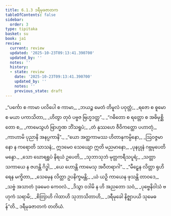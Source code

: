 ```yaml
---
title: 6.1.3 ဒရီမုခဇာတက
tableOfContents: false
sidebar:
  order: 3
type: tipitaka
basket: su
book: ja1
review:
  current: review
  updated: '2025-10-23T09:13:41.390700'
  updated_by: ''
  notes: ''
  history:
  - state: review
    date: '2025-10-23T09:13:41.390700'
    updated_by: ''
    notes: ''
    previous_state: draft
---
```



<ReviewStatus review={frontmatter.review} showDetails={true} />

<HypothesisAnnotation frontmatter={frontmatter} />

<DynamicBreadcrumb />

<Division number="14" book="ja1" e="ch" v="22" p="138">

<Paragraph number="1333" type="verses" book="ja1">
_“ပင်္ကော စ ကာမာ ပလိပေါ စ ကာမာ,_  
_ဘယဉ္စ မေတံ တိမူလံ ပဝုတ္တံ;_  
_ရဇော စ ဓူမော စ မယာ ပကာသိတာ,_  
_ဟိတွာ တုဝံ ပဗ္ဗဇ ဗြဟ္မဒတ္တ”._  

</Paragraph>

</Division>
<Division number="15" book="ja1" e="ch" v="22" p="139">

<Paragraph number="1334" type="verses" book="ja1">
_“ဂဓိတော စ ရတ္တော စ အဓိမုစ္ဆိတော စ,_  
_ကာမေသွဟံ ဗြာဟ္မဏ ဘိံသရူပံ;_  
_တံ နုဿဟေ ဇီဝိကတ္ထော ပဟာတုံ,_  
_ကာဟာမိ ပုညာနိ အနပ္ပကာနိ”._  

</Paragraph>

</Division>
<Division number="16" book="ja1" e="ch" v="22" p="139">

<Paragraph number="1335" type="verses" book="ja1">
_“ယော အတ္ထကာမဿ ဟိတာနုကမ္ပိနော,_  
_ဩဝဇ္ဇမာနော န ကရောတိ သာသနံ;_  
ဣဒမေဝ သေယျော ဣတိ မညမာနော,_  
_ပုနပ္ပုနံ ဂဗ္ဘမုပေတိ မန္ဒော._  

</Paragraph>

</Division>
<Division number="17" book="ja1" e="ch" v="22" p="139">

<Paragraph number="1336" type="verses" book="ja1">
_သော ဃောရရူပံ နိရယံ ဥပေတိ,_  
_သုဘာသုဘံ မုတ္တကရီသပူရံ;_  
_သတ္တာ သကာယေ န ဇဟန္တိ ဂိဒ္ဓါ,_  
_ယေ ဟောန္တိ ကာမေသု အဝီတရာဂါ”._  

</Paragraph>

</Division>
<Division number="18" book="ja1" e="ch" v="22" p="139">

<Paragraph number="1337" type="verses" book="ja1">
_“မီဠှေန လိတ္တာ ရုဟိရေန မက္ခိတာ,_  
_သေမှေန လိတ္တာ ဥပနိက္ခမန္တိ;_  
_ယံ ယဉှိ ကာယေန ဖုသန္တိ တာဝဒေ,_  
_သဗ္ဗံ အသာတံ ဒုခမေဝ ကေဝလံ._  

</Paragraph>

</Division>
<Division number="19" book="ja1" e="ch" v="22" p="139">

<Paragraph number="1338" type="verses" book="ja1">
_ဒိသွာ ဝဒါမိ န ဟိ အညတော သဝံ,_  
_ပုဗ္ဗေနိဝါသံ ဗဟုကံ သရာမိ;_  
_စိတြာဟိ ဂါထာဟိ သုဘာသိတာဟိ,_  
_ဒရီမုခေါ နိဇ္ဈာပယိ သုမေဓန်”တိ._  


</Paragraph>
</Division>

<Paragraph number="1339" type="center" book="ja1">
ဒရီမုခဇာတကံ တတိယံ.
</Paragraph>